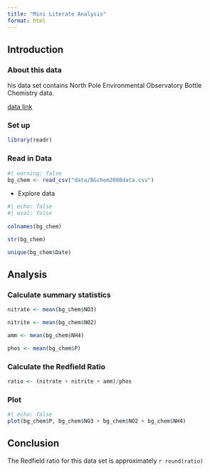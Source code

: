 ```yaml
---
title: "Mini Literate Analysis"
format: html
---
```


## Introduction

### About this data

his data set contains North Pole Environmental Observatory Bottle Chemistry data.

[data link](https://arcticdata.io/catalog/view/doi%3A10.18739%2FA25T3FZ8X#urn%3Auuid%3A35ad7624-b159-4e29-a700-0c0770419941)

### Set up

```r
library(readr)
```

### Read in Data

```r
#| warning: false
bg_chem <- read_csv("data/BGchem2008data.csv")

```

- Explore data
```r
#| echo: false
#| eval: false
 
colnames(bg_chem)

str(bg_chem)

unique(bg_chem$Date)
```


## Analysis

### Calculate summary statistics
```r
nitrate <- mean(bg_chem$NO3)

nitrite <- mean(bg_chem$NO2)

amm <- mean(bg_chem$NH4)

phos <- mean(bg_chem$P)
```


### Calculate the Redfield Ratio

```r
ratio <- (nitrate + nitrite + amm)/phos
```

### Plot
```r
#| echo: false
plot(bg_chem$P, bg_chem$NO3 + bg_chem$NO2 + bg_chem$NH4)
```



## Conclusion

The Redfield ratio for this data set is approximately `r round(ratio)`